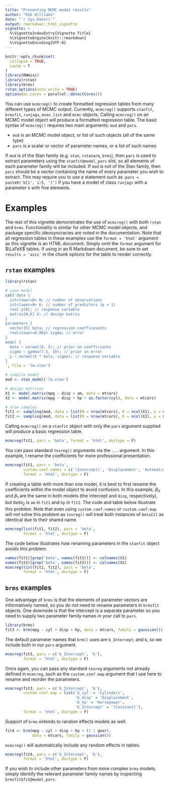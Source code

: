 ```yaml
---
title: "Presenting MCMC model results"
author: "Rob Williams"
date: "`r Sys.Date()`"
output: rmarkdown::html_vignette
vignette: >
  %\VignetteIndexEntry{Vignette Title}
  %\VignetteEngine{knitr::rmarkdown}
  %\VignetteEncoding{UTF-8}
---
```


```r
knitr::opts_chunk$set(
  collapse = TRUE,
  cache = T
)
library(RWmisc)
library(rstan)
library(brms)
rstan_options(auto_write = TRUE)
options(mc.cores = parallel::detectCores())
```

You can use `mcmcreg()` to create formatted regression tables from many different types of MCMC output. Currently, `mcmcreg()` supports `stanfit`, `brmsfit`, `runjags`, `mcmc.list` and `mcmc` objects. Calling `mcmcreg()` on an MCMC model object will produce a formatted regression table. The basic syntax of `mcmcreg()` requires two main arguments: `mod` and `pars`.

- `mod` is an MCMC model object, or list of such objects (all of the same type)
- `pars` is a scalar or vector of parameter names, or a list of such names

If `mod` is of the Stan family (e.g. `stan`, `rstanarm`, `brms`), then `pars` is used to extract parameters using the `stanfit@model_pars` slot, so all elements of each parameter family will be included. If `mod` is not of the Stan family, then `pars` should be a vector containing the name of every parameter you wish to extract. This may require you to use a statement such as :`pars = paste0('b[1', 1:5, ']')` if you have a model of class `runjags` with a parameter `b` with five elements.

# Examples

The rest of this vignette demonstrates the use of `mcmcreg()` with both `rstan` and `brms`. Functionality is similar for other MCMC model objects, and package specific ideosyncracies are noted in the documentation. Note that all regression tables in these examples use the `format = 'html'` argument as this vignette is an HTML document. Simply omit the `format` argument for $\LaTeX$ tables. If using in an R Markdown document, be sure to set `results = 'asis'` in the chunk options for the table to render correctly.

## `rstan` examples

```r
library(rstan)

# save model
cat('data {
  int<lower=0> N; // number of observations
  int<lower=0> K; // number of predictors (p + 1)
  real y[N]; // response variable
  matrix[N,K] X; // design matrix
}
parameters {
  vector[K] beta; // regression coefficeients
  real<lower=0.001> sigma; // error
}
model {
  beta ~ normal(0, 5); // prior on coefficients
  sigma ~ gamma(7.5, 10); // prior on error
  y ~ normal(X * beta, sigma); // response variable
}
', file = 'lm.stan')

# compile model
mod <- stan_model('lm.stan')

# design matrices
X1 <- model.matrix(mpg ~ disp + am, data = mtcars)
X2 <- model.matrix(mpg ~ disp + hp + as.factor(cyl), data = mtcars)

# draw samples
fit1 <- sampling(mod, data = list(N = nrow(mtcars), K = ncol(X1), y = mtcars$mpg, X = X1))
fit2 <- sampling(mod, data = list(N = nrow(mtcars), K = ncol(X2), y = mtcars$mpg, X = X2))
```

Calling `mcmcreg()` on a `stanfit` object with only the `pars` argument supplied will produce a basic regression table. 

```r
mcmcreg(fit1, pars = 'beta', format = 'html', doctype = F)
```

You can pass standard `texreg()` arguments via the `...` argument. In this example, I rename the coefficients for more professional presentation.

```r
mcmcreg(fit1, pars = 'beta',
        custom.coef.names = c('(Intercept)', 'Displacement', 'Automatic'),
        format = 'html', doctype = F)
```

If creating a table with more than one model, it is best to first rename the coefficients within the model object to avoid confusion. In this example, $\beta_0$ and $\beta_1$ are the same in both models (the intercept and `disp`, respectively), but $beta_2$ is `am` in `fit1` and `hp` in `fit2`. The code and table below illustrate this problem. Note that even using `custom.coef.names` or `custom.coef.map` will not solve this problem as `texreg()` will treat both instances of `beta[2]` as identical due to their shared name.

```r
mcmcreg(list(fit1, fit2), pars = 'beta',
        format = 'html', doctype = F)
```

The code below illustrates how renaming parameters in the `stanfit` object avoids this problem.

```r
names(fit1)[grep('beta', names(fit1))] <- colnames(X1)
names(fit2)[grep('beta', names(fit2))] <- colnames(X2)
mcmcreg(list(fit1, fit2), pars = 'beta',
        format = 'html', doctype = F)
```

## `brms` examples

One advantage of `brms` is that the elements of parameter vectors are informatively named, so you do not need to rename parameters in `brmsfit` objects. One downside is that the intercept is a separate parameter so you need to supply two parameter family names in your call to `pars`.

```r
library(brms)
fit3 <- brm(mpg ~ cyl + disp + hp, data = mtcars, family = gaussian())
```

The default parameter names that `brm()` uses are `b_Intercept`, and `b`, so we include both in our `pars` argument.

```r
mcmcreg(fit3, pars = c('b_Intercept', 'b'),
        format = 'html', doctype = F)
```

Once again, you can pass any standard `texreg` arguments not already defined in `mcmcreg`, such as the `custom.coef.map` argument that I use here to rename and reorder the parameters.

```r
mcmcreg(fit3, pars = c('b_Intercept', 'b'),
        custom.coef.map = list('b_cyl' = 'Cylinders',
                               'b_disp' = 'Displacement',
                               'b_hp' = 'Horsepower',
                               'b_Intercept' = '(Constant)'),
        format = 'html', doctype = F)
```

Support of `brms` extends to random effects models as well.

```r
fit4 <- brm(mpg ~ cyl + disp + hp + (1 | gear),
            data = mtcars, family = gaussian())
```

`mcmcreg()` will automatically include any random effects in tables.

```r
mcmcreg(fit4, pars = c('b_Intercept', 'b'),
        format = 'html', doctype = F)
```

If you wish to include other parameters from more complex `brms` models, simply identify the relevant parameter family names by inspecting `brmsfit$fit@model_pars`.
